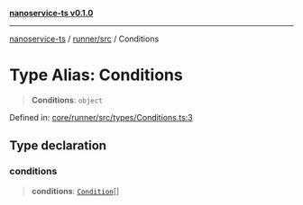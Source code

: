 [**nanoservice-ts v0.1.0**](/docs/ref/README)

***

[nanoservice-ts](/docs/ref/README) / [runner/src](/docs/ref/runner/src/README) / Conditions

# Type Alias: Conditions

> **Conditions**: `object`

Defined in: [core/runner/src/types/Conditions.ts:3](https://github.com/deskree-inc/nanoservice-ts/blob/3ff7c6796e400e5bcd826090854040c1559068d4/core/runner/src/types/Conditions.ts#L3)

## Type declaration

### conditions

> **conditions**: [`Condition`](/docs/ref/runner/src/type-aliases/Condition)[]
